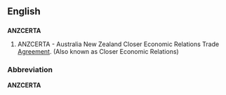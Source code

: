 ==English==

==={{initialism}}===
'''ANZCERTA'''

{{wikipedia}}

# {{economics}} ANZCERTA - Australia New Zealand Closer Economic Relations Trade [[Agreement]]. (Also known as Closer Economic Relations)

===Abbreviation===
'''ANZCERTA'''